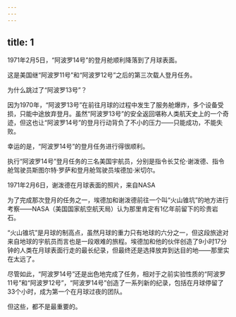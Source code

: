 ```yaml
---
---
---
```

title: 1
---



1971年2月5日，“阿波罗14号”的登月舱顺利降落到了月球表面。

这是美国继“阿波罗11号”和“阿波罗12号”之后的第三次载人登月任务。

为什么跳过了“阿波罗13号”？

因为1970年，“阿波罗13号”在前往月球的过程中发生了服务舱爆炸，多个设备受损，只能中途放弃登月。虽然“阿波罗13号”的安全返回堪称人类航天史上的一个奇迹，但这也让“阿波罗14号”的登月行动背负了不小的压力——只能成功，不能失败。

幸运的是，“阿波罗14号”的登月任务进行得很顺利。

执行“阿波罗14号”登月任务的三名美国宇航员，分别是指令长艾伦·谢泼德、指令舱驾驶员斯图尔特·罗萨和登月舱驾驶员埃德加·米切尔。

1971年2月6日，谢泼德在月球表面的照片，来自NASA



为了完成那次登月的任务之一，埃德加和谢泼德前往一个叫“火山锥坑”的地方进行考察——NASA（美国国家航空航天局）认为那里肯定有1亿年前留下的珍贵岩石。

“火山锥坑”是月球的制高点，虽然月球的重力只有地球的六分之一，但这段旅途对来自地球的宇航员而言也是一段艰难的旅程。埃德加和他的伙伴创造了9小时17分钟的人类在月球表面行走的最长纪录，但最终还是选择放弃到达目的地——那里实在太远了。

尽管如此，“阿波罗14号”还是出色地完成了任务，相对于之前实验性质的“阿波罗11号”和“阿波罗12号”，“阿波罗14号”创造了一系列新的纪录，包括在月球停留了33个小时，成为第一个在月球过夜的团队。

但这些，都不是最重要的。